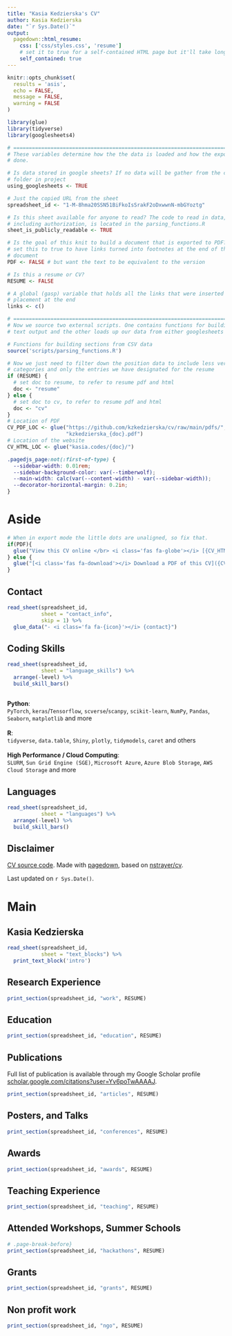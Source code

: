 ```yaml
---
title: "Kasia Kedzierska's CV"
author: Kasia Kedzierska
date: "`r Sys.Date()`"
output:
  pagedown::html_resume:
    css: ['css/styles.css', 'resume']
    # set it to true for a self-contained HTML page but it'll take longer to render
    self_contained: true
---
```


```r
knitr::opts_chunk$set(
  results = 'asis', 
  echo = FALSE,
  message = FALSE,
  warning = FALSE
)

library(glue)
library(tidyverse)
library(googlesheets4)

# ======================================================================
# These variables determine how the the data is loaded and how the exports are
# done.

# Is data stored in google sheets? If no data will be gather from the csvs/
# folder in project
using_googlesheets <- TRUE

# Just the copied URL from the sheet
spreadsheet_id <- "1-M-8hma20SSN51BiFkoIsSrakF2oDxwwnN-mbGYoztg"

# Is this sheet available for anyone to read? The code to read in data, 
# including authorization, is located in the parsing_functions.R
sheet_is_publicly_readable <- TRUE

# Is the goal of this knit to build a document that is exported to PDF? If so
# set this to true to have links turned into footnotes at the end of the
# document
PDF <- FALSE # but want the text to be equivalent to the version 

# Is this a resume or CV? 
RESUME <- FALSE

# A global (gasp) variable that holds all the links that were inserted for
# placement at the end
links <- c()

# ======================================================================
# Now we source two external scripts. One contains functions for building the
# text output and the other loads up our data from either googlesheets or csvs

# Functions for building sections from CSV data
source('scripts/parsing_functions.R') 

# Now we just need to filter down the position data to include less verbose
# categories and only the entries we have designated for the resume
if (RESUME) {
  # set doc to resume, to refer to resume pdf and html
  doc <- "resume"
} else {
  # set doc to cv, to refer to resume pdf and html
  doc <- "cv"
}
# Location of PDF
CV_PDF_LOC <- glue("https://github.com/kzkedzierska/cv/raw/main/pdfs/",
                   "kzkedzierska_{doc}.pdf")
# Location of the website
CV_HTML_LOC <- glue("kasia.codes/{doc}/")
```
<!-- taken from https://github.com/nstrayer/cv/issues/24 -->
```css
.pagedjs_page:not(:first-of-type) {
  --sidebar-width: 0.01rem;
  --sidebar-background-color: var(--timberwolf);
  --main-width: calc(var(--content-width) - var(--sidebar-width));
  --decorator-horizontal-margin: 0.2in;
}
```


Aside
================================================================================

<!-- ![logo](logo.png){width=100%} -->

```r
# When in export mode the little dots are unaligned, so fix that. 
if(PDF){
  glue("View this CV online </br> <i class='fas fa-globe'></i> [{CV_HTML_LOC}](https://{CV_HTML_LOC})")
} else {
  glue("[<i class='fas fa-download'></i> Download a PDF of this CV]({CV_PDF_LOC})")
}
```

Contact {#contact}
--------------------------------------------------------------------------------

```r
read_sheet(spreadsheet_id, 
           sheet = "contact_info", 
           skip = 1) %>% 
  glue_data("- <i class='fa fa-{icon}'></i> {contact}")
```

Coding Skills {#skills}
--------------------------------------------------------------------------------

```r
read_sheet(spreadsheet_id, 
           sheet = "language_skills") %>% 
  arrange(-level) %>%
  build_skill_bars() 
```


##  {#ml-skills}

**Python**: \
`PyTorch`, `keras`/`Tensorflow`, `scverse`/`scanpy`, `scikit-learn`, `NumPy`, `Pandas`,  `Seaborn`, `matplotlib` and more\
\
**R**:\
`tidyverse`, `data.table`, `Shiny`, `plotly`, `tidymodels`, `caret` and
others\
\
**High Performance / Cloud Computing**:\
`SLURM`, `Sun Grid Engine (SGE)`, `Microsoft Azure`, `Azure Blob Storage`, `AWS Cloud Storage` and more

Languages {#skills}
--------------------------------------------------------------------------------

```r
read_sheet(spreadsheet_id, 
           sheet = "languages") %>%
  arrange(-level) %>%
  build_skill_bars() 
```


Disclaimer {#disclaimer}
--------------------------------------------------------------------------------

[CV source code](https://github.com/kzkedzierska/cv). Made with
[pagedown](https://github.com/rstudio/pagedown), based on
[nstrayer/cv](https://github.com/nstrayer/cv).

Last updated on `r Sys.Date()`.

Main
================================================================================

Kasia Kedzierska {#title}
--------------------------------------------------------------------------------

```r
read_sheet(spreadsheet_id, 
           sheet = "text_blocks") %>% 
  print_text_block('intro')
```

Research Experience {data-icon=laptop-code}
--------------------------------------------------------------------------------

```r
print_section(spreadsheet_id, "work", RESUME)
```

Education {data-icon=graduation-cap data-concise=true}
--------------------------------------------------------------------------------

```r
print_section(spreadsheet_id, "education", RESUME)
```

Publications {data-icon=book}
--------------------------------------------------------------------------------

Full list of publication is available through my Google Scholar profile
[scholar.google.com/citations?user=Yv6poTwAAAAJ](https://scholar.google.com/citations?user=Yv6poTwAAAAJ&hl=en).

```r
print_section(spreadsheet_id, "articles", RESUME)
```

Posters, and Talks {data-icon=comment-dots}
--------------------------------------------------------------------------------

```r
print_section(spreadsheet_id, "conferences", RESUME)
```

Awards {data-icon=award data-concise=true}
--------------------------------------------------------------------------------

```r
print_section(spreadsheet_id, "awards", RESUME)
```

Teaching Experience {data-icon=chalkboard-teacher}
--------------------------------------------------------------------------------
<!-- :::aside -->
<!-- ```{r} -->
<!-- text_blocks %>%  -->
<!--   print_text_block('teaching_experience_aside') -->
<!-- ``` -->
<!-- ::: -->

```r
print_section(spreadsheet_id, "teaching", RESUME)
```


Attended Workshops, Summer Schools {data-icon=user-graduate} 
--------------------------------------------------------------------------------

```r
# .page-break-before}
print_section(spreadsheet_id, "hackathons", RESUME)
```

Grants {data-icon=euro-sign}
--------------------------------------------------------------------------------

```r
print_section(spreadsheet_id, "grants", RESUME)
```

Non profit work {data-icon=handshake}
--------------------------------------------------------------------------------

```r
print_section(spreadsheet_id, "ngo", RESUME)
```

